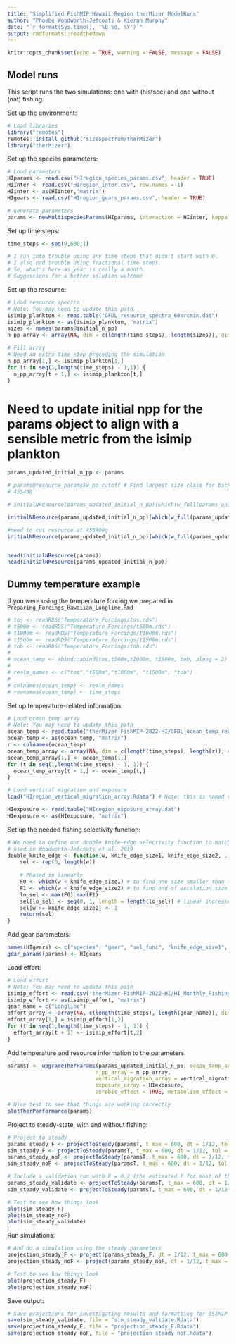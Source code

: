 ```yaml
---
title: "Simplified FishMIP Hawaii Region therMizer ModelRuns"
author: "Phoebe Woodworth-Jefcoats & Kieran Murphy"
date: "`r format(Sys.time(), '%B %d, %Y')`"
output: rmdformats::readthedown
---
```


```r
knitr::opts_chunk$set(echo = TRUE, warning = FALSE, message = FALSE)
```

## Model runs

This script runs the two simulations: one with (histsoc) and one without (nat) fishing.

Set up the environment:
```r
# Load libraries
library("remotes")
remotes::install_github("sizespectrum/therMizer")
library("therMizer")
```

Set up the species parameters:
```r
# Load parameters 
HIparams <- read.csv("HIregion_species_params.csv", header = TRUE)
HIinter <- read.csv("HIregion_inter.csv", row.names = 1)
HIinter <- as(HIinter,"matrix")
HIgears <- read.csv("HIregion_gears_params.csv", header = TRUE)

# Generate parameters
params <- newMultispeciesParams(HIparams, interaction = HIinter, kappa = 1e12, min_w_pp = 1e-14, w_pp_cutoff = 455400) 
```

Set up time steps:
```r
time_steps <- seq(0,600,1)

# I ran into trouble using any time steps that didn't start with 0.
# I also had trouble using fractional time steps.  
# So, what's here as year is really a month.  
# Suggestions for a better solution welcome
```

Set up the resource:
```r
# Load resource spectra 
# Note: You may need to update this path
isimip_plankton <- read.table("GFDL_resource_spectra_60arcmin.dat")
isimip_plankton <- as(isimip_plankton, "matrix")
sizes <- names(params@initial_n_pp)
n_pp_array <- array(NA, dim = c(length(time_steps), length(sizes)), dimnames = list(time = time_steps, w = sizes))

# Fill array
# Need an extra time step preceding the simulation
n_pp_array[1,] <- isimip_plankton[1,]
for (t in seq(1,length(time_steps) - 1,1)) {
  n_pp_array[t + 1,] <- isimip_plankton[t,]
}
```

# Need to update initial npp for the params object to align with a sensible metric from the isimip plankton

```r
params_updated_initial_n_pp <- params

# params@resource_params$w_pp_cutoff # Find largest size class for background resource
# 455400

# initialNResource(params_updated_initial_n_pp)[which(w_full(params_updated_initial_n_pp) < 455400)]<- 10^(n_pp_array[1,])[which(w_full(params_updated_initial_n_pp) < 455400)]/params_updated_initial_n_pp@dw_full # normalise the plankton spectrum to match the therMizer

initialNResource(params_updated_initial_n_pp)[which(w_full(params_updated_initial_n_pp) < 455400)]<- 10^n_pp_array[1,][which(w_full(params_updated_initial_n_pp) < 455400)]

#need to cut resource at 455400g
initialNResource(params_updated_initial_n_pp)[which(w_full(params_updated_initial_n_pp) >=resource_params(params_updated_initial_n_pp)$w_pp_cutoff)]<-0.0 # sets all above 455400g to 0


head(initialNResource(params))
head(initialNResource(params_updated_initial_n_pp))
```



## Dummy temperature example

If you were using the temperature forcing we prepared in `Preparing_Forcings_Hawaiian_Longline.Rmd`

```r
# tos <- readRDS("Temperature_Forcings/tos.rds")
# t500m <- readRDS("Temperature_Forcings/t500m.rds")
# t1000m <- readRDS("Temperature_Forcings/t1000m.rds")
# t1500m <- readRDS("Temperature_Forcings/t1500m.rds")
# tob <- readRDS("Temperature_Forcings/tob.rds")
# 
# ocean_temp <- abind::abind(tos,t500m,t1000m, t1500m, tob, along = 2)
# 
# realm_names <- c("tos","t500m","t1000m", "t1500m", "tob")
# 
# colnames(ocean_temp) <- realm_names
# rownames(ocean_temp) <- time_steps
```



Set up temperature-related information:
```r
# Load ocean temp array
# Note: You may need to update this path
ocean_temp <- read.table("therMizer-FishMIP-2022-HI/GFDL_ocean_temp_realm_array.dat")
ocean_temp <- as(ocean_temp, "matrix")
r <- colnames(ocean_temp)
ocean_temp_array <- array(NA, dim = c(length(time_steps), length(r)), dimnames = list(time = time_steps, realm_names = r))
ocean_temp_array[1,] <- ocean_temp[1,]
for (t in seq(1,length(time_steps) - 1, 1)) {
  ocean_temp_array[t + 1,] <- ocean_temp[t,]
}

# Load vertical migration and exposure
load("HIregion_vertical_migration_array.Rdata") # Note: this is named vertical_migration_array

HIexposure <- read.table("HIregion_exposure_array.dat")
HIexposure <- as(HIexposure, "matrix")
```

Set up the needed fishing selectivity function:
```r
# We need to define our double knife-edge selectivity function to match that 
# used in Woodworth-Jefcoats et al. 2019
double_knife_edge <- function(w, knife_edge_size1, knife_edge_size2, ...) { 
	sel <- rep(0, length(w)) 
	
	# Phased in linearly
	F0 <- which(w < knife_edge_size1) # to find one size smaller than that fished, for the 0 value 
	F1 <- which(w < knife_edge_size2) # to find end of escalation size range 
	lo_sel <- max(F0):max(F1) 
	sel[lo_sel] <- seq(0, 1, length = length(lo_sel)) # linear increase from 0 to F 
	sel[w >= knife_edge_size2] <- 1 
	return(sel) 
} 
```

Add gear parameters:
```r
names(HIgears) <- c("species", "gear", "sel_func", "knife_edge_size1", "knife_edge_size2", "catchability" )
gear_params(params) <- HIgears
```

Load effort:
```r
# Load effort
# Note: You may need to update this path
isimip_effort <- read.csv("therMizer-FishMIP-2022-HI/HI_Monthly_Fishing_Mortality.csv")
isimip_effort <- as(isimip_effort, "matrix")
gear_name = c("Longline")
effort_array <- array(NA, c(length(time_steps), length(gear_name)), dimnames = list(time = time_steps, gear = gear_name))
effort_array[1,] = isimip_effort[1,2]
for (t in seq(1,length(time_steps) - 1, 1)) {
  effort_array[t + 1] <- isimip_effort[t,2]
}
```

Add temperature and resource information to the parameters:
```r
paramsT <- upgradeTherParams(params_updated_initial_n_pp, ocean_temp_array = ocean_temp_array,
                            n_pp_array = n_pp_array, 
                            vertical_migration_array = vertical_migration_array,
                            exposure_array = HIexposure, 
                            aerobic_effect = TRUE, metabolism_effect = TRUE)

# Nice test to see that things are working correctly
plotTherPerformance(params)
```

Project to steady-state, with and without fishing:
```r
# Project to steady
params_steady_F <- projectToSteady(paramsT, t_max = 600, dt = 1/12, tol = 1e-7, effort = effort_array[1]) 
sim_steady_F <- projectToSteady(paramsT, t_max = 600, dt = 1/12, tol = 1e-7, effort = effort_array[1], return_sim = TRUE) 
params_steady_noF <- projectToSteady(paramsT, t_max = 600, dt = 1/12, tol = 1e-7, effort = 0) 
sim_steady_noF <- projectToSteady(paramsT, t_max = 600, dt = 1/12, tol = 1e-7, effort = 0, return_sim = TRUE) 

# Include a validation run with F = 0.2 (the estimated F for most of the species modeled, per stock assessments)
params_steady_validate <- projectToSteady(paramsT, t_max = 600, dt = 1/12, tol = 1e-7, effort = 0.2) 
sim_steady_validate <- projectToSteady(paramsT, t_max = 600, dt = 1/12, tol = 1e-7, effort = 0.2, return_sim = TRUE) 

# Test to see how things look
plot(sim_steady_F)
plot(sim_steady_noF)
plot(sim_steady_validate)
```

Run simulations:
```r
# And do a simulation using the steady parameters
projection_steady_F <- project(params_steady_F, dt = 1/12, t_max = 600, t_save = 1/12, effort = effort_array)
projection_steady_noF <- project(params_steady_noF, dt = 1/12, t_max = 600, t_save = 1/12, effort = 0)

# Test to see how things look
plot(projection_steady_F)
plot(projection_steady_noF)
```

Save output:
```r
# Save projections for investigating results and formatting for ISIMIP
save(sim_steady_validate, file = "sim_steady_validate.Rdata")
save(projection_steady_F, file = "projection_steady_F.Rdata")
save(projection_steady_noF, file = "projection_steady_noF.Rdata")
```

